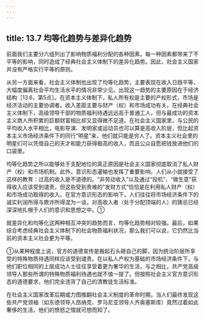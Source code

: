 ```yaml
---
---
---
```

title: 13.7 均等化趋势与差异化趋势
---



前面我们主要分六组列出了影响物质福利分配的各种因素。每一种因素都带来了不平等的影响，同时造成了经典社会主义体制下的差异化趋势。因此，社会主义国家并没有严格实行平等的原则。

从另一方面来看，社会主义体制也出现了均等化趋势，主要表现在收入日趋平等，大幅度偏离社会平均生活水平的情况非常少见。出现这一趋势的主要原因在于经济结构［13.6，第5点］。在资本主义体制下，私人所有权是主要的产权形式，市场是经济活动的主要协调者。收入差距主要与财产（权）和市场成功有关。在经典社会主义体制下，高级领导干部的物质福利待遇远远高于普通工人，但与最成功的资本主义商人所积累的巨额财富相比却又显得微不足道。在社会主义国家里，与公民的平均收入水平相比，电影导演、发明家或运动员也可以算是高收入阶层，但比起资本主义市场经济条件下的同行“明星”来，他们就只能是穷人了。资本主义社会里的明星们可以凭借自己的天才和能力获得极高的收入，而且公众自愿把钱放进他们的口袋里。

均等化趋势之所以能够处于支配地位的真正原因是社会主义国家彻底取消了私人财产（权）和市场机制。此外，意识形态灌输也发挥了重要影响。人们从小就接受了这样的教育：过高的收入是不道德的。“非劳动收入”以及通过“投机”、“做生意”获得收入应该受到谴责，但这些受到责难的“发财方式”恰恰是在利用私人财产（权）和市场成功取得的收入。在官方意识形态的影响下，人们往往将市场经济条件下的诚实利润所得与欺诈所得混为一谈。对高收入者（处于分配顶端的人）的猜忌已经深深地扎根于人们的意识和思想之中。①

就差异化和均等化这两种相互冲突的趋势而言，均等化趋势相对较强。最后，如果综合考虑经典社会主义体制下的社会物质福利状况，那么我们可以说，它仍然比当前的资本主义社会更为平等。

①从某种程度上说，官方的道德宣传是搬起石头砸自己的脚，因为统治阶层所享受的特殊物质待遇同样应该受到谴责。在以私人产权为基础的市场经济条件下，与他们职位相同的上层成功人士往往享受着更为奢华的生活，与之相比，共产党高级领导人那些所谓的特殊物质福利待遇也就不值一提了。但按照社会主义官方意识形态的道德要求，他们完全违背了自己的清教徒生活标准。

在社会主义国家改革后期或力图推翻社会主义制度的革命时期，当人们最终发现这些共产党领袖（如东德领导人昂纳克、罗马尼亚领导人齐奥塞斯库）竟然过着如此奢侈的生活，他们的愤怒之情就可想而知了。